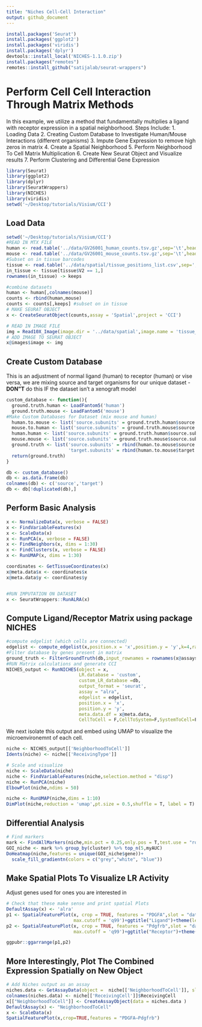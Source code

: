 ```yaml
---
title: "Niches Cell-Cell Interaction"
output: github_document
---
```


```r
install.packages('Seurat')
install.packages('ggplot2')
install.packages('viridis')
install.packages('dplyr')
devtools::install_local('NICHES-1.1.0.zip')
install.packages("remotes")
remotes::install_github("satijalab/seurat-wrappers")
```

# Perform Cell Cell Interaction Through Matrix Methods
In this example, we utilize a method that fundamentally multiplies a ligand with receptor expression in a spatial neighborhood. Steps Include:
1. Loading Data
2. Creating Custom Database to Investigate Human/Mouse Interactions (different organisms)
3. Impute Gene Expression to remove high zeros in matrix
4. Create a Spatial Neighborhood
5. Perform Neighborhood To Cell Matrix Multiplication
6. Create New Seurat Object and Visualize results
7. Perform Clustering and Differential Gene Expression

```r
library(Seurat)
library(ggplot2)
library(dplyr)
library(SeuratWrappers)
library(NICHES)
library(viridis)
setwd('~/Desktop/tutorials/Visium/CCI')
```



## Load Data 
```r
setwd('~/Desktop/tutorials/Visium/CCI')
#READ IN MTX FILE
human <- read.table('../data/GV26001_human_counts.tsv.gz',sep='\t',header=TRUE,row.names=1)
mouse <- read.table('../data/GV26001_mouse_counts.tsv.gz',sep='\t',header=TRUE,row.names = 1)
#Subset on in tissue barcodes
tissue <- read.table('../data/spatial/tissue_positions_list.csv',sep=',',row.names=1)
in_tissue <- tissue[tissue$V2 == 1,]
rownames(in_tissue) -> keeps

#combine datasets
human <- human[,colnames(mouse)]
counts <- rbind(human,mouse)
counts <- counts[,keeps] #subset on in tissue
# MAKE SEURAT OBJECT
x <- CreateSeuratObject(counts,assay = 'Spatial',project = 'CCI')
```
```r
# READ IN IMAGE FILE
img = Read10X_Image(image.dir = '../data/spatial',image.name = 'tissue_lowres_image.png',assay='Spatial',slice='slice1',filter.matrix = TRUE)
# ADD IMAGE TO SEURAT OBJECT
x@images$image <- img
```


## Create Custom Database
This is an adjustment of normal ligand (human) to receptor (human) or vise versa, we are mixing source and target organisms for our unique dataset
- **DON"T** do this IF the dataset isn't a xenograft model
```r
custom_database <- function(){
  ground.truth.human <- LoadFantom5('human')
  ground.truth.mouse <- LoadFantom5('mouse')
#Make Custom Databases for Dataset (mix mouse and human)
  human.to.mouse <- list('source.subunits' = ground.truth.human$source.subunits,'target.subunits' = ground.truth.mouse$target.subunits)
  mouse.to.human <- list('source.subunits' = ground.truth.mouse$source.subunits,'target.subunits' = ground.truth.human$target.subunits)
  human.human <- list('source.subunits' = ground.truth.human$source.subunits,'target.subunits' = ground.truth.human$target.subunits)
  mouse.mouse <- list('source.subunits' = ground.truth.mouse$source.subunits,'target.subunits' = ground.truth.mouse$target.subunits)
  ground.truth <- list('source.subunits' = rbind(human.to.mouse$source.subunits,mouse.to.human$source.subunits),
                       'target.subunits' = rbind(human.to.mouse$target.subunits,mouse.to.human$target.subunits))
  return(ground.truth)
}

db <- custom_database()
db <- as.data.frame(db)
colnames(db) <- c('source','target')
db <- db[!duplicated(db),]
```


## Perform Basic Analysis
```r
x <- NormalizeData(x, verbose = FALSE)
x <- FindVariableFeatures(x)
x <- ScaleData(x)
x <- RunPCA(x, verbose = FALSE)
x <- FindNeighbors(x, dims = 1:30)
x <- FindClusters(x, verbose = FALSE)
x <- RunUMAP(x, dims = 1:30)

coordinates <- GetTissueCoordinates(x)
x@meta.data$x <- coordinates$x
x@meta.data$y <- coordinates$y


#RUN IMPUTATION ON DATASET
x <- SeuratWrappers::RunALRA(x)
```

## Compute Ligand/Receptor Matrix using package NICHES
```r
#compute edgelist (which cells are connected)
edgelist <- compute_edgelist(x,position.x = 'x',position.y = 'y',k=4,rad.set = NULL)
#Filter database by genes present in matrix
ground_truth <- FilterGroundTruth(db,input_rownames = rownames(x@assays$alra@data))
#RUN Matrix calculations and generate CCI 
NICHES_output <- RunNICHES(object = x,
                           LR.database = 'custom',
                           custom_LR_database =db,
                           output_format = 'seurat',
                           assay = "alra",
                           edgelist = edgelist,
                           position.x = 'x',
                           position.y = 'y',
                           meta.data.df = x@meta.data,
                           CellToCell = F,CellToSystem=F,SystemToCell=F,CellToCellSpatial=F,CellToNeighborhood=F,NeighborhoodToCell=T)
```

We next isolate this output and embed using UMAP to visualize the microenvironemnt of each cell.
```r
niche <- NICHES_output[['NeighborhoodToCell']]
Idents(niche) <- niche[['ReceivingType']]

# Scale and visualize
niche <- ScaleData(niche)
niche <- FindVariableFeatures(niche,selection.method = "disp")
niche <- RunPCA(niche)
ElbowPlot(niche,ndims = 50)
```

```r
niche <- RunUMAP(niche,dims = 1:10)
DimPlot(niche,reduction = 'umap',pt.size = 0.5,shuffle = T, label = T) +ggtitle('Cellular Microenvironment')+NoLegend()
```

## Differential Analysis
```r
# Find markers
mark <- FindAllMarkers(niche,min.pct = 0.25,only.pos = T,test.use = "roc")
GOI_niche <- mark %>% group_by(cluster) %>% top_n(5,myAUC)
DoHeatmap(niche,features = unique(GOI_niche$gene))+ 
  scale_fill_gradientn(colors = c("grey","white", "blue"))
```

## Make Spatial Plots To Visualize LR Activity
Adjust genes used for ones you are interested in 
```r
# Check that these make sense and print spatial Plots
DefaultAssay(x) <- 'alra'
p1 <- SpatialFeaturePlot(x, crop = TRUE, features = "PDGFA",slot = "data",min.cutoff =  'q1',
                         max.cutoff = 'q99')+ggtitle("Ligand")+theme(legend.position = "right")
p2 <- SpatialFeaturePlot(x, crop = TRUE, features = "Pdgfrb",slot = "data",min.cutoff =  'q1',
                         max.cutoff = 'q99')+ggtitle("Receptor")+theme(legend.position = "right")

ggpubr::ggarrange(p1,p2)
```

## More Interestingly, Plot The Combined Expression Spatially on New Object
```r
# Add Niches output as an assay
niches.data <- GetAssayData(object =  niche[['NeighborhoodToCell']], slot = 'data')
colnames(niches.data) <- niche[['ReceivingCell']]$ReceivingCell
x[["NeighborhoodToCell"]] <- CreateAssayObject(data = niches.data )
DefaultAssay(x) <- "NeighborhoodToCell"
x <- ScaleData(x)
SpatialFeaturePlot(x,crop=TRUE,features = "PDGFA—Pdgfrb")
```